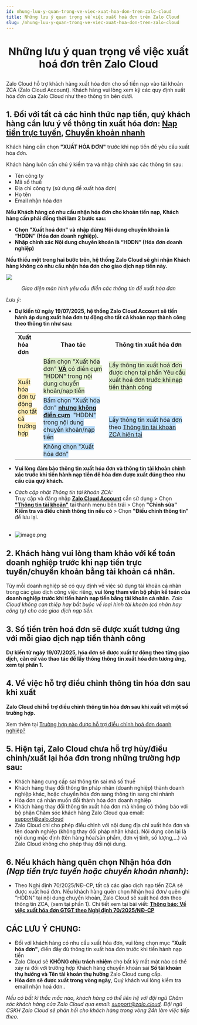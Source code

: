 ```yaml
---
id: nhung-luu-y-quan-trong-ve-viec-xuat-hoa-don-tren-zalo-cloud
title: Những lưu ý quan trọng về việc xuất hoá đơn trên Zalo Cloud
slug: /nhung-luu-y-quan-trong-ve-viec-xuat-hoa-don-tren-zalo-cloud
---
```


# <p align="center">Những lưu ý quan trọng về việc xuất hoá đơn trên Zalo Cloud</p>

Zalo Cloud hỗ trợ khách hàng xuất hóa đơn cho số tiền nạp vào tài khoản ZCA (Zalo Cloud Account). Khách hàng vui lòng xem kỹ các quy định xuất hóa đơn của Zalo Cloud như theo thông tin bên dưới.

## 1. Đối với tất cả các hình thức nạp tiền, quý khách hàng cần lưu ý về thông tin xuất hóa đơn: [**Nạp tiền trực tuyến**](https://zalo.cloud/blog/huong-dan-nap-tien-vao-zalo-cloud-account-bang-phuong-thuc-nap-truc-tuyen/8bujyrzbeg498j8jw4)**,** [**Chuyển khoản nhanh**](https://zalo.cloud/blog/huong-dan-nap-tien-vao-zca-bang-phuong-thuc-chuyen-khoan-nhanh/wkugnnbdeezmjpnz4w)

Khách hàng cần chọn **"XUẤT HÓA ĐƠN"** trước khi nạp tiền để yêu cầu xuất hóa đơn.

Khách hàng luôn cần chú ý kiểm tra và nhập chính xác các thông tin sau:

- Tên công ty
- Mã số thuế
- Địa chỉ công ty (sử dụng để xuất hóa đơn)
- Họ tên
- Email nhận hóa đơn

**Nếu Khách hàng có nhu cầu nhận hóa đơn cho khoản tiền nạp, Khách hàng cần phải đồng thời làm 2 bước sau:**

- **Chọn "Xuất hoá đơn" và nhập đúng Nội dung chuyển khoản là “HDDN” (Hóa đơn doanh nghiệp).**
- **Nhập chính xác Nội dung chuyển khoản là “HDDN” (Hóa đơn doanh nghiệp)**

**Nếu thiếu một trong hai bước trên, hệ thống Zalo Cloud sẽ ghi nhận Khách hàng không có nhu cầu nhận hóa đơn cho giao dịch nạp tiền này.**

<p style={{ textAlign: "center" }}>
  <img src="https://stc-oa.zdn.vn/uploads/5630cdb5b02cf9dc09d97fe724f1a47b.jpg" />
</p>

_<p align="center">Giao diện màn hình yêu cầu điền các thông tin để xuất hóa đơn</p>_

_Lưu ý:_

*   **Dự kiến từ ngày 19/07/2025, hệ thống Zalo Cloud Account sẽ tiến hành áp dụng xuất hóa đơn tự động cho tất cả khoản nạp thành công theo thông tin như sau:**
    
    <table class="ck-table-resized"><colgroup><col style="width:14.54%;"><col style="width:37.25%;"><col style="width:48.21%;"></colgroup><tbody><tr><td><strong>Xuất hóa đơn</strong></td><td><p style="text-align:center;"><strong>Thao tác</strong></p></td><td><p style="text-align:center;"><strong>Thông tin xuất hóa đơn</strong></p></td></tr><tr><td rowspan="3"><span style="background-color:#ffecb3;">Xuất hóa đơn tự động cho tất cả trường hợp</span></td><td><span style="background-color:#dcedc8;">Bấm chọn "Xuất hóa đơn" <strong><u>VÀ</u></strong> có điền cụm "HDDN" trong nội dung chuyển khoản/nạp tiền</span></td><td><span style="background-color:#dcedc8;">Lấy thông tin xuất hoá đơn được chọn tại phần Yêu cầu xuất hoá đơn trước khi nạp tiền thành công</span></td></tr><tr><td><span style="background-color:#bbdefb;">Bấm chọn "Xuất hóa đơn" <strong><u>nhưng không điền cụm</u></strong> &nbsp;"HDDN" trong nội dung chuyển khoản/nạp tiền</span></td><td rowspan="2"><span style="background-color:#bbdefb;">Lấy thông tin xuất hóa đơn theo </span><a target="_blank" rel="noopener noreferrer" href="https://account.zalo.cloud/setting/info"><span style="background-color:#bbdefb;">Thông tin tài khoản ZCA hiện tại</span></a></td></tr><tr><td><span style="background-color:#bbdefb;">Không chọn "Xuất hóa đơn"</span></td></tr></tbody></table>
    
*   **Vui lòng đảm bảo thông tin xuất hóa đơn và thông tin tài khoản chính xác trước khi tiến hành nạp tiền để hóa đơn được xuất đúng theo nhu cầu của quý khách.**
*   _Cách cập nhật Thông tin tài khoản ZCA:_  
    Truy cập và đăng nhập [**Zalo Cloud Account**](https://account.zalo.cloud/) cần sử dụng > Chọn [**"Thông tin tài khoản"**](https://account.zalo.cloud/setting/info) tại thanh menu bên trái > Chọn **"Chỉnh sửa"**  
    **Kiểm tra và điều chỉnh thông tin nếu có** > Chọn **"Điều chỉnh thông tin"** để lưu lại.  
     
*   ![image.png](https://content.zalo.cloud/uploads/image_58ceba507f.png)

## 2. Khách hàng vui lòng tham khảo với kế toán doanh nghiệp trước khi nạp tiền trực tuyến/chuyển khoản bằng tài khoản cá nhân.
Tùy mỗi doanh nghiệp sẽ có quy định về việc sử dụng tài khoản cá nhân trong các giao dịch công việc riêng, **vui lòng tham vấn bộ phận kế toán của doanh nghiệp trước khi tiến hành nạp tiền bằng tài khoản cá nhân**.
_Zalo Cloud không can thiệp hay bắt buộc về loại hình tài khoản (cá nhân hay công ty) cho các giao dịch nạp tiền._

## 3. Số tiền trên hoá đơn sẽ được xuất tương ứng với mỗi giao dịch nạp tiền thành công

**Dự kiến từ ngày 19/07/2025, hóa đơn sẽ được xuất tự động theo từng giao dịch, căn cứ vào thao tác để lấy thông thông tin xuất hóa đơn tương ứng, xem tại phần 1.**

## 4. Về việc hỗ trợ điều chỉnh thông tin hóa đơn sau khi xuất

**Zalo Cloud chỉ hỗ trợ điều chỉnh thông tin hóa đơn sau khi xuất với một số trường hợp.**

Xem thêm tại [Trường hợp nào được hỗ trợ điều chỉnh hoá đơn doanh nghiệp?](https://zalo.cloud/zns/guidelines/truong-hop-nao-duoc-ho-tro-dieu-chinh-hoa-don-doanh-nghiep)


## 5. Hiện tại, Zalo Cloud chưa hỗ trợ hủy/điều chỉnh/xuất lại hóa đơn trong những trường hợp sau:

- Khách hàng cung cấp sai thông tin sai mã số thuế
- Khách hàng thay đổi thông tin pháp nhân (doanh nghiệp) thành doanh nghiệp khác, hoặc chuyển hóa đơn sang thông tin sang chi nhánh
- Hóa đơn cá nhân muốn đổi thành hóa đơn doanh nghiệp
- Khách hàng thay đổi thông tin xuất hóa đơn mà không có thông báo với bộ phận Chăm sóc khách hàng Zalo Cloud qua email: [support@zalo.cloud](mailto:support@zalo.cloud)
- Zalo Cloud chỉ cho phép điều chỉnh với nội dung địa chỉ xuất hóa đơn và tên doanh nghiệp (không thay đổi pháp nhân khác). Nội dung còn lại là nội dung mặc định (tên hàng hóa/sản phẩm, đơn vị tính, số lượng,...) và Zalo Cloud không cho phép thay đổi nội dung.

## 6. Nếu khách hàng quên chọn Nhận hóa đơn _**(Nạp tiền trực tuyến hoặc chuyển khoản nhanh)**_:

- Theo Nghị định 70/2025/NĐ-CP, tất cả các giao dịch nạp tiền ZCA sẽ được xuất hoá đơn. Nếu khách hàng quên chọn Nhận hoá đơn/ quên ghi "HDDN" tại nội dung chuyển khoản, Zalo Cloud sẽ xuất hoá đơn theo thông tin ZCA, (xem tại phần 1). Chi tiết xem tại bài viết: [**Thông báo: Về việc xuất hóa đơn GTGT theo Nghị định 70/2025/NĐ-CP**](https://zalo.cloud/news/thong-bao-ve-viec-xuat-hoa-don-gtgt-theo-nghi-dinh-702025ndcp-/jyp1dyqrqzphnvlqcafugni9)

## CÁC LƯU Ý CHUNG:

- Đối với khách hàng có nhu cầu xuất hóa đơn, vui lòng chọn mục **"Xuất hóa đơn"**, điền đầy đủ thông tin xuất hóa đơn trước khi tiến hành nạp tiền
- Zalo Cloud sẽ **KHÔNG chịu trách nhiệm** cho bất kỳ mất mát nào có thể xảy ra đối với trường hợp Khách hàng chuyển khoản sai **Số tài khoản thụ hưởng và Tên tài khoản thụ hưởng** Zalo Cloud cung cấp.
- **Hóa đơn sẽ được xuất trong vòng ngày**, Quý khách vui lòng kiểm tra email nhận hoá đơn..

_Nếu có bất kì thắc mắc nào, khách hàng có thể liên hệ với đội ngũ Chăm sóc khách hàng của Zalo Cloud qua email:_ [_support@zalo.cloud_](mailto:support@zalo.cloud)_. Đội ngũ CSKH Zalo Cloud sẽ phản hồi cho khách hàng trong vòng 24h làm việc tiếp theo._

